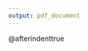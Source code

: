 ```yaml
---
output: pdf_document
---
```

<!--
\def\bibindent{1em}
\parskip=2\baselineskip \advance\parskip by 0pt plus 2pt
\setlength{\parindent}{0cm}

\setlength{\bibhang}{1em}
\setlength{\bibhang}{5em}
-->

\backmatter

\let\@afterindentfalse\@afterindenttrue 
\@afterindenttrue 

\setlength{\parindent}{0cm}
\setlength{\parskip}{\medskipamount}

\chapter*{\bibname}
